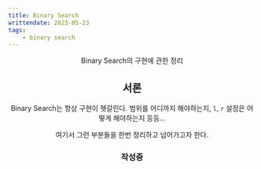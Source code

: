 ```yaml
---
title: Binary Search
writtendate: 2023-05-23
tags:
    - binary search
---
```


<Header />

Binary Search의 구현에 관한 정리

## 서론

Binary Search는 항상 구현이 헷갈린다. 범위를 어디까지 해야하는지, `l`, `r` 설정은 어떻게 해야하는지 등등...

여기서 그런 부분들을 한번 정리하고 넘어가고자 한다.


### 작성중

<TagList />
<Comment />
